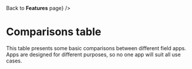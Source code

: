 
<div className="smaller-text">
  <PrevLinkButton
    href="/about/features"
    label={<>Back to <strong>Features</strong> page</>}
  />
</div>

# Comparisons table

This table presents some basic comparisons between different field apps.
Apps are designed for different purposes, so no one app will suit all use cases.

<ComparisonsTable />

